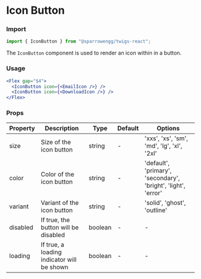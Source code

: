 # Icon Button

### Import

```jsx
import { IconButton } from "@sparrowengg/twigs-react";
```

The `IconButton` component is used to render an icon within in a button.

### Usage

```jsx live
<Flex gap="$4">
  <IconButton icon={<EmailIcon />} />
  <IconButton icon={<DownloadIcon />} />
</Flex>
```

### Props

| Property | Description                                | Type    | Default | Options                                                       |
| -------- | ------------------------------------------ | ------- | ------- | ------------------------------------------------------------- |
| size     | Size of the icon button                    | string  | -       | 'xxs', 'xs', 'sm', 'md', 'lg', 'xl', '2xl'                    |
| color    | Color of the icon button                   | string  | -       | 'default', 'primary', 'secondary', 'bright', 'light', 'error' |
| variant  | Variant of the icon button                 | string  | -       | 'solid', 'ghost', 'outline'                                   |
| disabled | If true, the button will be disabled       | boolean | -       | -                                                             |
| loading  | If true, a loading indicator will be shown | boolean | -       | -                                                             |
